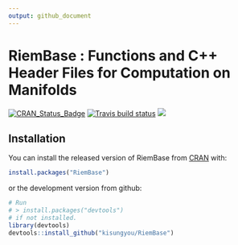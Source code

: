```yaml
---
output: github_document
---
```


<!-- README.md is generated from README.Rmd. Please edit that file -->

# RiemBase : Functions and C++ Header Files for Computation on Manifolds

[![CRAN_Status_Badge](http://www.r-pkg.org/badges/version/RiemBase?color=green)](https://cran.r-project.org/package=RiemBase)
[![Travis build status](https://travis-ci.org/kyoustat/RiemBase.svg?branch=master)](https://travis-ci.org/kyoustat/RiemBase)
[![](https://cranlogs.r-pkg.org/badges/RiemBase)](https://cran.r-project.org/package=RiemBase)

## Installation

You can install the released version of RiemBase from [CRAN](https://CRAN.R-project.org/package=RiemBase) with:

``` r
install.packages("RiemBase")
```
or the development version from github:
```r
# Run
# > install.packages("devtools")
# if not installed.
library(devtools)
devtools::install_github("kisungyou/RiemBase")
```
